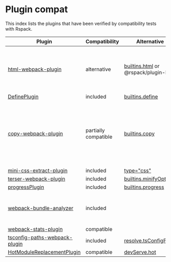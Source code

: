 # Plugin compat

This index lists the plugins that have been verified by compatibility tests with Rspack.

| Plugin                                                                                       | Compatibility        | Alternative                                                           | Remarks                                                                                                |
| -------------------------------------------------------------------------------------------- | -------------------- | --------------------------------------------------------------------- | ------------------------------------------------------------------------------------------------------ |
| [html-webpack-plugin](https://www.npmjs.com/package/html-webpack-plugin)                     | alternative          | [builtins.html](/config/builtins#builtinshtml) or @rspack/plugin-html | Currently does not support childCompiler related functionality in webpack                              |
| [DefinePlugin](https://webpack.js.org/plugins/define-plugin/)                                | included             | [builtins.define](/config/builtins#builtinsdefine)                    |                                                                                                        |
| [copy-webpack-plugin](https://www.npmjs.com/package/copy-webpack-plugin)                     | partially compatible | [builtins.copy](/config/builtinscopy)                                 | Not currently compatible with the latest version, but is compatible with copy-webpack-plugin@5 version |
| [mini-css-extract-plugin](https://www.npmjs.com/package/mini-css-extract-plugin)             | included             | [type="css"](/guide/language-support#css)                             |                                                                                                        |
| [terser-webpack-plugin](https://www.npmjs.com/package/terser-webpack-plugin)                 | included             | [builtins.minifyOptions](/config/builtins#builtinsminifyoptions)      |                                                                                                        |
| [progressPlugin](https://webpack.js.org/plugins/progress-plugin/)                            | included             | [builtins.progress](/config/builtins#builtinsprogress)                |                                                                                                        |
| [webpack-bundle-analyzer](https://www.npmjs.com/package/webpack-bundle-analyzer)             | included             |                                                                       | built-in support, enabled with --analyze flag                                                          |
| [webpack-stats-plugin](https://www.npmjs.com/package/webpack-stats-plugin)                   | compatible           |
| [tsconfig-paths-webpack-plugin](https://www.npmjs.com/package/tsconfig-paths-webpack-plugin) | included             | [resolve.tsConfigPath](/config/resolve#tsConfigPath)                  |                                                                                                        |
| [HotModuleReplacementPlugin](https://webpack.js.org/plugins/hot-module-replacement-plugin/)  | compatible           | [devServe.hot](config/devtool#devserverhot)                           |                                                                                                        |
